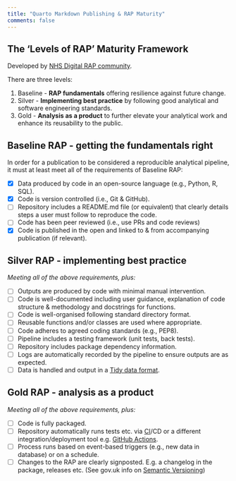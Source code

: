 ```yaml
---
title: "Quarto Markdown Publishing & RAP Maturity"
comments: false
---
```


## The 'Levels of RAP' Maturity Framework

Developed by [NHS Digital RAP community](https://nhsdigital.github.io/rap-community-of-practice/introduction_to_RAP/levels_of_RAP/).

There are three levels:

1. Baseline - **RAP fundamentals** offering resilience against future change.
2. Silver - **Implementing best practice** by following good analytical and software engineering standards.
3. Gold - **Analysis as a product** to further elevate your analytical work and enhance its reusability to the public.

## Baseline RAP - getting the fundamentals right

In order for a publication to be considered a reproducible analytical pipeline, it must at least meet all of the requirements of Baseline RAP:

- [x] Data produced by code in an open-source language (e.g., Python, R, SQL).
- [x] Code is version controlled (i.e., Git & GitHub).
- [ ] Repository includes a README.md file (or equivalent) that clearly details steps a user must follow to reproduce the code.
- [ ] Code has been peer reviewed (i.e., use PRs and code reviews)
- [x] Code is published in the open and linked to & from accompanying publication (if relevant).

## Silver RAP - implementing best practice

_Meeting all of the above requirements, plus:_

- [ ] Outputs are produced by code with minimal manual intervention.
- [ ] Code is well-documented including user guidance, explanation of code structure & methodology and docstrings for functions.
- [ ] Code is well-organised following standard directory format.
- [ ] Reusable functions and/or classes are used where appropriate.
- [ ] Code adheres to agreed coding standards (e.g., PEP8).
- [ ] Pipeline includes a testing framework (unit tests, back tests).
- [ ] Repository includes package dependency information.
- [ ] Logs are automatically recorded by the pipeline to ensure outputs are as expected.
- [ ] Data is handled and output in a [Tidy data format](https://medium.com/@kimrodrikwa/untidy-data-a90b6e3ebe4c).

## Gold RAP - analysis as a product

_Meeting all of the above requirements, plus:_

- [ ] Code is fully packaged.
- [ ] Repository automatically runs tests etc. via [CI](https://github.com/skills/continuous-integration)/CD or a different integration/deployment tool e.g. [GitHub Actions](https://docs.github.com/en/actions).
- [ ] Process runs based on event-based triggers (e.g., new data in database) or on a schedule.
- [ ] Changes to the RAP are clearly signposted. E.g. a changelog in the package, releases etc. (See gov.uk info on [Semantic Versioning](https://github.com/alphagov/govuk-frontend/blob/main/docs/contributing/versioning.md))

